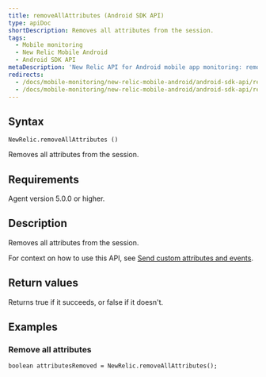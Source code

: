 ```yaml
---
title: removeAllAttributes (Android SDK API)
type: apiDoc
shortDescription: Removes all attributes from the session.
tags:
  - Mobile monitoring
  - New Relic Mobile Android
  - Android SDK API
metaDescription: 'New Relic API for Android mobile app monitoring: remove all attributes from the session.'
redirects:
  - /docs/mobile-monitoring/new-relic-mobile-android/android-sdk-api/removeallattributes-android-agent-api
  - /docs/mobile-monitoring/new-relic-mobile-android/android-sdk-api/removeallattributes-android-sdk-api
---
```


## Syntax

```
NewRelic.removeAllAttributes ()
```

Removes all attributes from the session.

## Requirements

Agent version 5.0.0 or higher.

## Description

Removes all attributes from the session.

For context on how to use this API, see [Send custom attributes and events](/docs/mobile-monitoring/new-relic-mobile-android/install-configure/work-android-sdk-api#attributes-events-insights).

## Return values

Returns true if it succeeds, or false if it doesn't.

## Examples

### Remove all attributes

```
boolean attributesRemoved = NewRelic.removeAllAttributes();
```

